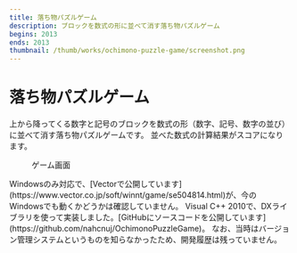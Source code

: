```yaml
---
title: 落ち物パズルゲーム
description: ブロックを数式の形に並べて消す落ち物パズルゲーム
begins: 2013
ends: 2013
thumbnail: /thumb/works/ochimono-puzzle-game/screenshot.png
---
```


# 落ち物パズルゲーム
上から降ってくる数字と記号のブロックを数式の形（数字、記号、数字の並び）に並べて消す落ち物パズルゲームです。
並べた数式の計算結果がスコアになります。
<figure style="height:calc(7*var(--line-height-length))">
  <RemoteImage src="/thumb/works/ochimono-puzzle-game/screenshot.png" width="320" height="229" alt="「落ち物パズルゲーム」のゲーム画面" />
  <figcaption>ゲーム画面</figcaption>
</figure>
Windowsのみ対応で、[Vectorで公開しています](https://www.vector.co.jp/soft/winnt/game/se504814.html)が、今のWindowsでも動くかどうかは確認していません。
Visual C++ 2010で、DXライブラリを使って実装しました。[GitHubにソースコードを公開しています](https://github.com/nahcnuj/OchimonoPuzzleGame)。
なお、当時はバージョン管理システムというものを知らなかったため、開発履歴は残っていません。
